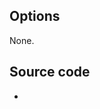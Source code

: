 {{Module|name=adpcm|type=Audio decoder|first_version=0.5.0|description=[[ADPCM]] audio decoder|sc=none}}

== Options ==
None.

== Source code ==
* {{VLCSourceFile|modules/codec/adpcm.c}}

{{Documentation}}